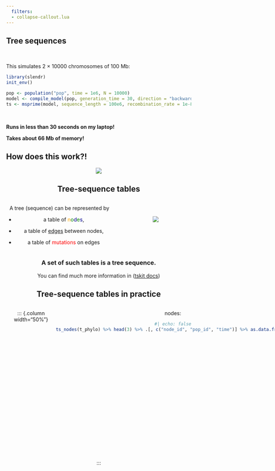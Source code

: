 ```yaml
---
  filters:
  - collapse-callout.lua
---
```



## Tree sequences

<br>

This simulates 2 $\times$ 10000 chromosomes of 100 Mb:

```r
library(slendr)
init_env()

pop <- population("pop", time = 1e6, N = 10000)
model <- compile_model(pop, generation_time = 30, direction = "backward")
ts <- msprime(model, sequence_length = 100e6, recombination_rate = 1e-8)
```


<br>

**Runs in less than 30 seconds on my laptop!**

**Takes about 66 Mb of memory!**

## How does this work?!


<center>

![](images/tables.jpeg)

<center>

## Tree-sequence tables

::: row

::: {.columns}

::: {.column width="60%"}

A tree (sequence) can be represented by

::: incremental

-   a table of <font color="orange">n</font><font color="green">o</font><font color="darkblue">d</font><font color="green">e</font><font color="darkblue">s</font>,

-   a table of [edges]{.underline} between nodes,

-   a table of <font color="red">mutations</font> on edges

:::

:::

::: {.column width="40%"}

<br>

<center>![](images/tree_diagram.png)</center>

:::

:::

:::

<center>

<h3>**A set of such tables is a tree sequence.**</h3>

</center>

::: {.aside}

You can find much more information in  ([tskit docs](https://tskit.dev/tutorials/tables_and_editing.html))

:::

## Tree-sequence tables in practice

::: {.columns}

::: {.column width="50%"}

```r
#| echo: false
#| fig-height: 13
library(ggplot2)
library(dplyr)
library(ggtree)

set.seed(123)

ts <- msprime(model, sequence_length = 1e6, recombination_rate = 1e-8, random_seed = 42) %>% ts_mutate(1e-8, random_seed = 42)

# make a tiny example simplified tree sequence

ts_tiny <- ts_samples(ts) %>% sample_n(4) %>% pull(name) %>% ts_simplify(ts, simplify_to = .)

# extract tree #1 as an ape tree and also a tskit tree

t_phylo <- ts_phylo(ts_tiny, 1, quiet = TRUE)
t_tskit <- ts_tree(ts_tiny, 1)

# plot the phylo tree with ape

nodes <- ts_nodes(t_phylo) %>% as_tibble %>% dplyr::select(node = phylo_id, pop, node_id)

ggtree(t_phylo, branch.length = "none") %<+% nodes +
  geom_label(aes(label = node_id), size = 15) +
  guides(color = "none")
```

:::

  ::: {.column width="50%"}

::: {.fragment}

nodes:

```r
#| echo: false
ts_nodes(t_phylo) %>% head(3) %>% .[, c("node_id", "pop_id", "time")] %>% as.data.frame()
```

:::

::: {.fragment}

edges:

```r
#| echo: false
ts_edges(t_phylo) %>% head(3) %>% .[, c("child_node_id", "parent_node_id")] %>% as.data.frame()
```

:::

::: {.fragment}

mutations:

```r
#| echo: false
ts_table(ts_tiny, "mutations") %>% filter(node %in% c(53, 22, 20, 74, 9)) %>% head(3) %>% .[, c("id", "site", "node", "time")] %>% as.data.frame()
```

:::

:::

:::

